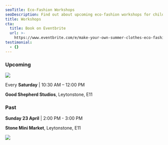 ```yaml
---
seoTitle: Eco-Fashion Workshops
seoDescription: Find out about upcoming eco-fashion workshops for children in East London.
title: Workshops
cta:
  title: Book on Eventbrite
  url: >-
    https://www.eventbrite.com/e/make-your-own-summer-clothes-eco-fashion-kids-workshop-tickets-1309797572799
testimonial:
  - {}
---
```


### Upcoming

![](/9.png)

Every **Saturday** | 10:30 AM – 12:00 PM

**Good Shepherd Studios**, Leytonstone, E11

<ButtonComponent url="https://www.eventbrite.com/e/eco-fashion-kids-workshop-tickets-1331503626189" label="Book on Eventbrite" />

### Past

**Sunday 23 April** | 2:00 PM - 3:00 PM

**Stone Mini Market**, Leytonstone, E11

![](</Blog IMG internal-3.webp>)
